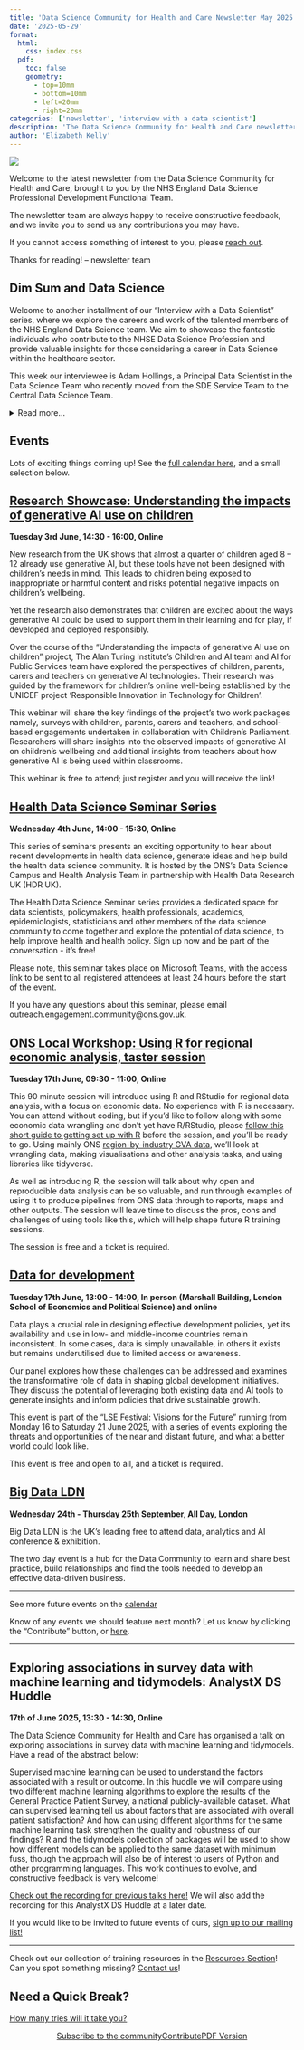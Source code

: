 ```yaml
---
title: 'Data Science Community for Health and Care Newsletter May 2025'
date: '2025-05-29'
format:
  html:
    css: index.css
  pdf:
    toc: false
    geometry: 
      - top=10mm
      - bottom=10mm
      - left=20mm
      - right=20mm
categories: ['newsletter', 'interview with a data scientist']
description: 'The Data Science Community for Health and Care newsletter for May 2025'
author: 'Elizabeth Kelly'
---
```


![](../../images/banner_may.png)

Welcome to the latest newsletter from the Data Science Community for Health and Care, brought to you by the NHS England Data Science Professional Development Functional Team. 

The newsletter team are always happy to receive constructive feedback, and we invite you to send us any contributions you may have. 

If you cannot access something of interest to you, please [reach out](https://github.com/nhsengland/datascience-pd-newsletter/issues/new){target="_blank"}. 

Thanks for reading! – newsletter team 

<div class="section-heading">
# Dim Sum and Data Science
</div>

Welcome to another installment of our "Interview with a Data Scientist" series, where we explore the careers and work of the talented members of the NHS England Data Science team. We aim to showcase the fantastic individuals who contribute to the NHSE Data Science Profession and provide valuable insights for those considering a career in Data Science within the healthcare sector.

This week our interviewee is Adam Hollings, a Principal Data Scientist in the Data Science Team who recently moved from the SDE Service Team to the Central Data Science Team.

<details>
  <summary>Read more...</summary>

  ### How did you end up in data science at the NHS? What did you do before, and what really sparked your interest in this field?

  ![](adam_hollings_career_journey.jpg)
  Figure 1. What I imagined my career journey to be like and what it actually ended up being like

  My career journey has been quite a winding path, much like a plate of spaghetti, with significant detours between the UK and China. Along the way, I've held various roles, including a call centre agent, claims handler, NHS Analyst, University Teacher, school owner, house husband, NHS Higher Analyst, and now, an NHS Data Scientist.

  It's been a rather circuitous route, but I'll do my best to capture the key details! I always enjoyed science at school and had a keen interest in anime, which led me to pursue Biology and Japanese at the University of Sheffield. After graduating, I spent a brief period working as an analyst in the NHS – a path my twin brother encouraged me to explore. However, most of my time was spent teaching in various educational institutions in rural China, with a year dedicated to learning Chinese in a cement factory and another as a house husband.

  Living in China was an incredibly enriching experience. I gained invaluable skills in public speaking and learned how to explain complex concepts in English to non-experts and non-native speakers. Immersing myself in a completely different language and culture, and experiencing life as a minority in a vast country, taught me a great deal about resilience, adaptability, and cultural understanding – both the highs and the lows. I also developed a strong tolerance for very spicy food and hot weather!

  After about seven years in China, I was ready for a new challenge. I'd been observing my brother's career at NHS Digital and found myself increasingly drawn to the work he was doing. This prompted me to spend about a year self-learning programming, which ultimately led to me securing a job at NHS Digital in 2020.

  I thrive on challenges and naturally approach problems with a data-driven, analytical mindset. While my brother's introduction initially opened the door to the NHS, once I saw the potential and understood the impact I could have, I knew it was the right place for me.  

  ### Once you joined the NHS, what was that experience like? What different roles and teams have you been a part of, and how have they shaped your career?

  I've now worked in the NHS for over five years. My initial roles were as a contingent labour data analyst within the publications teams, primarily focusing on maternity and IAPT (Talking Therapies) data. I then successfully secured a permanent position and subsequently applied for and completed the Data Science MRes programme through NHS Digital at Leeds University.

  It was the MRes programme itself that truly ignited my passion for data science. The rapid pace of developments in machine learning, the critical questioning of established methods and techniques, and the constant exploration of how cutting-edge innovations could directly benefit patients – it was exhilarating. I knew I wanted to be at the forefront of this field.

  Following the MRes, I took on a role as a Data Wrangler in the NHS England Secure Data Environment (SDE) Service Team. I spent several fulfilling years there, working alongside a fantastic team, enabling numerous analysts and researchers to conduct vital research on vast amounts of de-identified NHS data. This position provided me with invaluable experience collaborating with high-profile stakeholders like the Department of Health and Social Care (DHSC) and Health Data Research UK (HDR UK). My previous teaching experience proved incredibly beneficial when it came to inducting and advising new users of the SDE. My time with the SDE service team also allowed me to build connections with members of the Central Data Science Team, which ultimately encouraged me to seek future opportunities within NHS England.

  Eventually, I wanted to transition from enabling others' data science work to having a more direct, hands-on role myself. So, this year, I embarked on an exciting new chapter within the Central Data Science Team.

  ### What are you currently working on? Are there any projects that you're particularly excited about, or that you feel are making a real difference? What impact are you having?

  I've recently joined the A&E Forecasting project, which was recently nominated as an AI Exemplar. The ability to accurately forecast A&E attendances and admissions has the potential to significantly aid planning across almost every hospital in the country. Knowing that I'll be contributing to maintaining and improving this crucial model is incredibly exciting. My current focus is on enhancing how weather data is incorporated into the model. It's been fascinating to delve deeper into using the Unified Data Access Layer (UDAL) and learning the intricacies of the Federated Data Platform (FDP), as most of my recent years were spent working with the Data Access Environment (DAE) and the SDE. After learning Chinese and Japanese, I'm certainly not afraid of being thrown into new situations and having to acquire new skills!
  
  Beyond this, I also have a keen interest in open-source large language models (LLMs) and have recently been appointed as the team's technical lead in this area. Additionally, I'm deeply invested in causal inference methodology, understanding the potentially disastrous consequences of improperly applied causal analysis.

  I'm also committed to ensuring our projects achieve the greatest possible impact by actively supporting the Marketing and Communications function team. Given the current organisational landscape, I believe it's especially critical to ensure that our work and its significant benefits are well-understood across both NHS England and the DHSC. Recent Marketing and Comms initiatives I've contributed to include setting up the Data Science Team's SharePoint page, gathering and submitting entries for the Advanced Analytics Analytical Prospectus, and currently working on the Data Science Brochure.

  If you're looking to enhance the reach and impact of your project, please don't hesitate to get in touch with [myself](https://github.com/nhsengland/PD_kanban_board/blob/ah/interview_data_scientist/PD%20Files/Discovery%20and%20Strategy/Data%20Science%20Career%20Interviews/adam.hollings1@nhs.net), [Amaia](https://github.com/nhsengland/PD_kanban_board/blob/ah/interview_data_scientist/PD%20Files/Discovery%20and%20Strategy/Data%20Science%20Career%20Interviews/amaia.imazblanco1@nhs.net) or [Will](https://github.com/nhsengland/PD_kanban_board/blob/ah/interview_data_scientist/PD%20Files/Discovery%20and%20Strategy/Data%20Science%20Career%20Interviews/william.poulett1@nhs.net)!


  ### If you could give someone just starting out in data science a few pieces of advice, what would they be? And what resources have you found particularly helpful along the way that you can share?

  While I consider myself a dedicated team player, I would advise new members to be proactive, honest, and strategically self-aware. By "strategically self-aware," I mean that when you're asked about project preferences or which function team you'd like to join, choose what genuinely aligns with and benefits your career trajectory. Be transparent with your manager about any challenges or if a long-term project isn't personally contributing to your growth. Project allocations are based on both business need and individual preference; leadership can't account for your preferences if you're not open about them.

  When I say "be proactive," I mean actively participate: ask questions in meetings, confidently present your work, and ensure people are aware of who you are, the impactful things you're working on, and your accomplishments. This could involve consistently marketing your work! It's perfectly fine to let your personality shine through – I always look forward to Warren's weekly meme post, and if even one person in the team gets a laugh from my regular Teams background rotations, it's worthwhile. These small personal touches help endear people to you, make you memorable, and significantly build team spirit.

  ___
  We hope you found this interview with Adam Hollings inspiring. His journey shows the diverse paths you can take to become a Data Scientist in the NHS.
  
  For more information about the NHS England Data Science Profession, please visit our [website](https://nhsengland.github.io/datascience/). Here you can also find our previous ‘Interview with a Data Scientist’ with Sarah Culkin, [Blowing the Trumpet for Data Science](https://nhsengland.github.io/datascience/articles/2025/04/30/interview_with_sarah_culkin/).


</details> 


<div class="section-heading">
# Events
</div>
Lots of exciting things coming up! See the [full calendar here](https://future.nhs.uk/DataAnalytics/view?objectID=861745){target="_blank"}, and a small selection below.

## [Research Showcase: Understanding the impacts of generative AI use on children](https://www.turing.ac.uk/events/research-showcase-understanding-impacts-generative-ai-use-children){target="_blank"}
**Tuesday 3rd June, 14:30 - 16:00, Online**

New research from the UK shows that almost a quarter of children aged 8 – 12 already use generative AI, but these tools have not been designed with children’s needs in mind. This leads to children being exposed to inappropriate or harmful content and risks potential negative impacts on children’s wellbeing.

Yet the research also demonstrates that children are excited about the ways generative AI could be used to support them in their learning and for play, if developed and deployed responsibly.

Over the course of the "Understanding the impacts of generative AI use on children" project, The Alan Turing Institute's Children and AI team and AI for Public Services team have explored the perspectives of children, parents, carers and teachers on generative AI technologies. Their research was guided by the framework for children’s online well-being established by the UNICEF project 'Responsible Innovation in Technology for Children'.

This webinar will share the key findings of the project's two work packages namely, surveys with children, parents, carers and teachers, and school-based engagements undertaken in collaboration with Children's Parliament. Researchers will share insights into the observed impacts of generative AI on children's wellbeing and additional insights from teachers about how generative AI is being used within classrooms.

This webinar is free to attend; just register and you will receive the link!

## [Health Data Science Seminar Series](https://www.eventbrite.co.uk/e/health-data-science-seminar-series-tickets-1329649059129?aff=ebdsoporgprofile&_gl=1*90qvwn*_up*MQ..*_ga*MTkyMDUyNDM4NC4xNzQ1ODI4MjAy*_ga_TQVES5V6SH*MTc0NTgyODIwMS4xLjAuMTc0NTgyODIwMS4wLjAuMA..){target="_blank"}
**Wednesday 4th June, 14:00 - 15:30, Online**

This series of seminars presents an exciting opportunity to hear about recent developments in health data science, generate ideas and help build the health data science community. It is hosted by the ONS's Data Science Campus and Health Analysis Team in partnership with Health Data Research UK (HDR UK).

The Health Data Science Seminar series provides a dedicated space for data scientists, policymakers, health professionals, academics, epidemiologists, statisticians and other members of the data science community to come together and explore the potential of data science, to help improve health and health policy. Sign up now and be part of the conversation - it's free!

Please note, this seminar takes place on Microsoft Teams, with the access link to be sent to all registered attendees at least 24 hours before the start of the event.

If you have any questions about this seminar, please email outreach.engagement.community@ons.gov.uk.

## [ONS Local Workshop: Using R for regional economic analysis, taster session](https://www.eventbrite.co.uk/e/ons-local-workshop-using-r-for-regional-economic-analysis-taster-session-tickets-1372930745819?aff=ebdsoporgprofile&_gl=1*d1nizw*_up*MQ..*_ga*MTY5MzMwNTEyOS4xNzQ3OTIxNjI3*_ga_TQVES5V6SH*czE3NDc5MjE2MjYkbzEkZzAkdDE3NDc5MjE2MjYkajAkbDAkaDAkZFpJV1lyeE9aeV9Pelk3ZzNjWEo4LTFRVTVqZzJGWVl2b2c.){target="_blank"}
**Tuesday 17th June, 09:30 - 11:00, Online**

This 90 minute session will introduce using R and RStudio for regional data analysis, with a focus on economic data. No experience with R is necessary. You can attend without coding, but if you’d like to follow along with some economic data wrangling and don’t yet have R/RStudio, please [follow this short guide to getting set up with R](https://eur03.safelinks.protection.outlook.com/?url=https%3A%2F%2Fdanolner.github.io%2Fposts%2Fsetting_up_w_r_online%2F&data=05%7C02%7CEmma.Smale%40ons.gov.uk%7C25bde1bdd9c145267f0008dd9793a4b4%7C078807bfce824688bce00d811684dc46%7C0%7C0%7C638833382579500947%7CUnknown%7CTWFpbGZsb3d8eyJFbXB0eU1hcGkiOnRydWUsIlYiOiIwLjAuMDAwMCIsIlAiOiJXaW4zMiIsIkFOIjoiTWFpbCIsIldUIjoyfQ%3D%3D%7C0%7C%7C%7C&sdata=%2FmZ4w3v1OMQ71kmoE9c5oU4CWKy72rJkqr16qRDomhI%3D&reserved=0){target="_blank"} before the session, and you’ll be ready to go. 
Using mainly ONS [region-by-industry GVA data](https://www.ons.gov.uk/economy/grossvalueaddedgva/datasets/nominalandrealregionalgrossvalueaddedbalancedbyindustry){target="_blank"}, we’ll look at wrangling data, making visualisations and other analysis tasks, and using libraries like tidyverse.

As well as introducing R, the session will talk about why open and reproducible data analysis can be so valuable, and run through examples of using it to produce pipelines from ONS data through to reports, maps and other outputs. The session will leave time to discuss the pros, cons and challenges of using tools like this, which will help shape future R training sessions.

The session is free and a ticket is required.

## [Data for development](https://www.lse.ac.uk/Events/LSE-Festival/2025/0617/data-development){target="_blank"}
**Tuesday 17th June, 13:00 - 14:00, In person (Marshall Building, London School of Economics and Political Science) and online**

Data plays a crucial role in designing effective development policies, yet its availability and use in low- and middle-income countries remain inconsistent. In some cases, data is simply unavailable, in others it exists but remains underutilised due to limited access or awareness.   

Our panel explores how these challenges can be addressed and examines the transformative role of data in shaping global development initiatives. They discuss the potential of leveraging both existing data and AI tools to generate insights and inform policies that drive sustainable growth. 

This event is part of the "LSE Festival: Visions for the Future" running from Monday 16 to Saturday 21 June 2025, with a series of events exploring the threats and opportunities of the near and distant future, and what a better world could look like.

This event is free and open to all, and a ticket is required.

## [Big Data LDN](https://www.bigdataldn.com/en-gb.html){target="_blank"}
**Wednesday 24th - Thursday 25th September, All Day, London**

Big Data LDN is the UK’s leading free to attend data, analytics and AI conference & exhibition.

The two day event is a hub for the Data Community to learn and share best practice, build relationships and find the tools needed to develop an effective data-driven business.


___

See more future events on the [calendar](https://future.nhs.uk/DataAnalytics/view?objectID=861745){target="_blank"}

Know of any events we should feature next month? Let us know by clicking the "Contribute" button, or [here](https://github.com/nhsengland/datascience-pd-newsletter/issues/new?assignees=&labels=&projects=&template=suggest-some-newsletter-content-.md&title=){target="_blank"}.

___

<div class="section-heading">
# Exploring associations in survey data with machine learning and tidymodels: AnalystX DS Huddle
</div>
**17th of June 2025, 13:30 - 14:30, Online**

The Data Science Community for Health and Care has organised a talk on exploring associations in survey data with machine learning and tidymodels. Have a read of the abstract below:

Supervised machine learning can be used to understand the factors associated with a result or outcome. In this huddle we will compare using two different machine learning algorithms to explore the results of the General Practice Patient Survey, a national publicly-available dataset. What can supervised learning tell us about factors that are associated with overall patient satisfaction? And how can using different algorithms for the same machine learning task strengthen the quality and robustness of our findings? R and the tidymodels collection of packages will be used to show how different models can be applied to the same dataset with minimum fuss, though the approach will also be of interest to users of Python and other programming languages. This work continues to evolve, and constructive feedback is very welcome!

[Check out the recording for previous talks here!](https://future.nhs.uk/DataAnalytics/view?objectID=56936784){target="_blank"} We will also add the recording for this AnalystX DS Huddle at a later date.

If you would like to be invited to future events of ours, [sign up to our mailing list!](https://forms.office.com/pages/responsepage.aspx?id=slTDN7CF9UeyIge0jXdO48pr_29hyJFKpCZ7SYYvjeFUNUVPMUk0STlDRlJMNklIWEI3V0NZVTZXVS4u&route=shorturl){target="_blank"}

___

Check out our collection of training resources in the [Resources Section](https://future.nhs.uk/DataAnalytics/view?objectID=861745){target="_blank"}! Can you spot something missing? [Contact us](mailto:datascience@nhs.net)!

<div class="section-heading">
# Need a Quick Break?
</div>

[How many tries will it take you?](https://mywordle.strivemath.com/?word=icudw){target="_blank"}



<div style="text-align: center;">

[Subscribe to the community](https://forms.office.com/pages/responsepage.aspx?id=slTDN7CF9UeyIge0jXdO48pr_29hyJFKpCZ7SYYvjeFUNUVPMUk0STlDRlJMNklIWEI3V0NZVTZXVS4u&route=shorturl){.btn-action-primary .btn-action .btn .btn-success .btn-lg role="button"}[Contribute](https://github.com/nhsengland/datascience-pd-newsletter/issues/new?assignees=&labels=&projects=&template=suggest-some-newsletter-content-.md&title=){.btn-action-primary .btn-action .btn .btn-info .btn-lg role="button" target="_blank"}[PDF Version](./newsletter.pdf){.btn-action-primary .btn-action .btn .btn-info .btn-lg role="button" target="_blank"}
</div>

